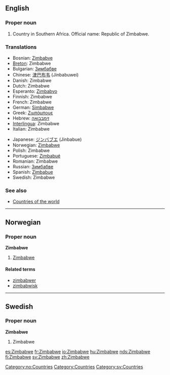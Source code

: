==English==

===Proper noun===

# Country in Southern Africa. Official name: Republic of Zimbabwe.

===Translations===
{{top}}
*Bosnian: [[Zimbabve]] {{m}}
*[[Breton]]: Zimbabwe
*Bulgarian: [[Зимбабве]]
*Chinese: [[津巴布韦]] (Jinbabuwei)
*Danish: Zimbabwe
*Dutch: Zimbabwe
*Esperanto: [[Zimbabvo]]
*Finnish: Zimbabwe
*French: Zimbabwe {{m}}
*German: [[Simbabwe]]
*Greek: [[Ζιμπάμπουε]] {{f}}
*Hebrew: [[זימבבואה]]
*[[Interlingua]]: Zimbabwe
*Italian: Zimbabwe {{m}}
{{mid}}
*Japanese: [[ジンバブエ]] (Jinbabue)
*Norwegian: [[#Norwegian|Zimbabwe]]
*Polish: Zimbabwe
*Portuguese: [[Zimbabué]]
*Romanian: Zimbabwe
*Russian: [[Зимбабве]]
*Spanish: [[Zimbabue]]
*Swedish: Zimbabwe
{{bottom}}

===See also===
*[[Countries of the world]]
{{pedialite}}

----
==Norwegian==
===Proper noun===
[[Category:no:Countries]]
'''Zimbabwe'''
#[[#English|Zimbabwe]]
====Related terms====
*[[zimbabwer]]
*[[zimbabwisk]]

----
==Swedish==
===Proper noun===
'''Zimbabwe'''
# Zimbabwe

[[Category:Countries]]
[[Category:sv:Countries]]

[[es:Zimbabwe]]
[[fr:Zimbabwe]]
[[io:Zimbabwe]]
[[hu:Zimbabwe]]
[[nds:Zimbabwe]]
[[fi:Zimbabwe]]
[[sv:Zimbabwe]]
[[zh:Zimbabwe]]